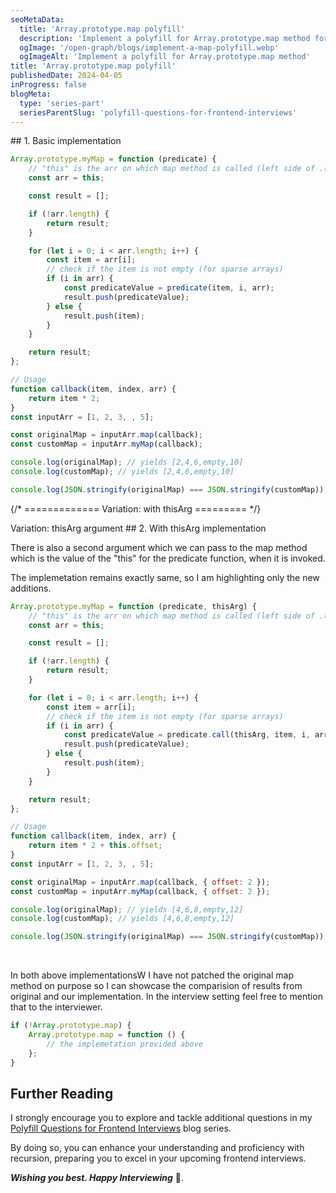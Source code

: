 ```yaml
---
seoMetaData:
  title: 'Array.prototype.map polyfill'
  description: 'Implement a polyfill for Array.prototype.map method for JavaScript/Frontend interviews.'
  ogImage: '/open-graph/blogs/implement-a-map-polyfill.webp'
  ogImageAlt: 'Implement a polyfill for Array.prototype.map method'
title: 'Array.prototype.map polyfill'
publishedDate: 2024-04-05
inProgress: false
blogMeta:
  type: 'series-part'
  seriesParentSlug: 'polyfill-questions-for-frontend-interviews'
---
```


<section>
## 1. Basic implementation

```js title="./src/map.js"
Array.prototype.myMap = function (predicate) {
	// "this" is the arr on which map method is called (left side of .(dot))
	const arr = this;

	const result = [];

	if (!arr.length) {
		return result;
	}

	for (let i = 0; i < arr.length; i++) {
		const item = arr[i];
		// check if the item is not empty (for sparse arrays)
		if (i in arr) {
			const predicateValue = predicate(item, i, arr);
			result.push(predicateValue);
		} else {
			result.push(item);
		}
	}

	return result;
};

// Usage
function callback(item, index, arr) {
	return item * 2;
}
const inputArr = [1, 2, 3, , 5];

const originalMap = inputArr.map(callback);
const customMap = inputArr.myMap(callback);

console.log(originalMap); // yields [2,4,6,empty,10]
console.log(customMap); // yields [2,4,6,empty,10]

console.log(JSON.stringify(originalMap) === JSON.stringify(customMap)); // yields true
```

</section>

{/* ============= Variation: with thisArg  ========= */}

<section>
<SubHeading>Variation: thisArg argument</SubHeading>
## 2. With thisArg  implementation

There is also a second argument which we can pass to the map method which is the value of the "this" for the predicate function, when it is invoked.

The implemetation remains exactly same, so I am highlighting only the new additions.

```js title="./src/map.js" ins={15,27,31,32} mark="thisArg"
Array.prototype.myMap = function (predicate, thisArg) {
	// "this" is the arr on which map method is called (left side of .(dot))
	const arr = this;

	const result = [];

	if (!arr.length) {
		return result;
	}

	for (let i = 0; i < arr.length; i++) {
		const item = arr[i];
		// check if the item is not empty (for sparse arrays)
		if (i in arr) {
			const predicateValue = predicate.call(thisArg, item, i, arr);
			result.push(predicateValue);
		} else {
			result.push(item);
		}
	}

	return result;
};

// Usage
function callback(item, index, arr) {
	return item * 2 + this.offset;
}
const inputArr = [1, 2, 3, , 5];

const originalMap = inputArr.map(callback, { offset: 2 });
const customMap = inputArr.myMap(callback, { offset: 2 });

console.log(originalMap); // yields [4,6,8,empty,12]
console.log(customMap); // yields [4,6,8,empty,12]

console.log(JSON.stringify(originalMap) === JSON.stringify(customMap)); // yields true
```

</section>

<br />

In both above implementationsW I have not patched the original map method on purpose so I can showcase the comparision of results
from original and our implementation. In the interview setting feel free to mention that to the interviewer.

```js title="./src/map.js"
if (!Array.prototype.map) {
	Array.prototype.map = function () {
		// the implemetation provided above
	};
}
```

## Further Reading

I strongly encourage you to explore and tackle additional questions in my [Polyfill Questions for Frontend Interviews](/blog/polyfill-questions-for-frontend-interviews/ 'Find more question on polyfills for JavaScript/Frontend interviews blog series') blog series.

By doing so, you can enhance your understanding and proficiency with recursion, preparing you to excel in your upcoming frontend interviews.

**_Wishing you best. Happy Interviewing_** 🫡.
